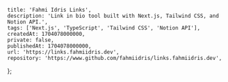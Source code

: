     title: 'Fahmi Idris Links',
    description: 'Link in bio tool built with Next.js, Tailwind CSS, and Notion API.',
    tags: ['Next.js', 'TypeScript', 'Tailwind CSS', 'Notion API'],
    createdAt: 1704078000000,
    private: false,
    publishedAt: 1704078000000,
    url: 'https://links.fahmiidris.dev',
    repository: 'https://www.github.com/fahmiidris/links.fahmiidris.dev',
};
